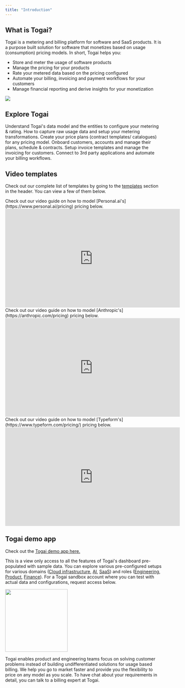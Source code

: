 ```yaml
---
title: "Introduction"
---
```



## What is Togai?
Togai is a metering and billing platform for software and SaaS products. It is a purpose built solution for software that monetizes based on usage (consumption) pricing models. In short, Togai helps you: 

* Store and meter the usage of software products
* Manage the pricing for your products
* Rate your metered data based on the pricing configured
* Automate your billing, invoicing and payment workflows for your customers
* Manage financial reporting and derive insights for your monetization


<Frame caption="Understanding Togai">
  <img src="/docs/images/Understanding-Togai.png" />
</Frame>

## Explore Togai 

<CardGroup cols={3}>
  <Card title="How Togai works" icon="lightbulb" href="/docs/how-togai-works">
    Understand Togai's data model and the entities to configure your metering & rating.
  </Card>
  <Card title="Usage metering" icon="database" href="/docs/event-schemas">
    How to capture raw usage data and setup your metering transformations.
  </Card>
  <Card title="Pricing and rating" icon="dollar-sign" href="/docs/billable-items-overview">
    Create your price plans (contract templates/ catalogues) for any pricing model.
  </Card>
  <Card title="Manage customers" icon="user" href="/docs/customers">
    Onboard customers, accounts and manage their plans, schedule & contracts.
  </Card>
  <Card title="Billing and invoicing" icon="file-invoice-dollar" href="/docs/invoices">
    Setup invoice templates and manage the invoicing for customers.
  </Card>
  <Card title="Intergrations" icon="puzzle" href="/docs/integrations/integrations-concepts">
    Connect to 3rd party applications and automate your billing workflows.
  </Card>
</CardGroup>

## Video templates

Check out our complete list of templates by going to the [templates](/templates) section in the header. You can view a few of them below.


<AccordionGroup>
  <Accordion title="Personal.ai">
    Check out our video guide on how to model [Personal.ai's](https://www.personal.ai/pricing) pricing below.

<iframe
  width="560"
  height="315"
  src="https://www.youtube.com/embed/2gL_3dDucOs"
  title="YouTube video player"
  frameborder="0"
  allow="accelerometer; autoplay; clipboard-write; encrypted-media; gyroscope; picture-in-picture"
  allowFullScreen
></iframe>

  </Accordion>

  <Accordion title="Anthropic">
    Check out our video guide on how to model [Anthropic's](https://anthropic.com/pricing) pricing below.

<iframe
  width="560"
  height="315"
  src="https://www.youtube.com/embed/uIjbTiQv1I4"
  title="YouTube video player"
  frameborder="0"
  allow="accelerometer; autoplay; clipboard-write; encrypted-media; gyroscope; picture-in-picture"
  allowFullScreen
></iframe>

  </Accordion>

  <Accordion title="Typeform">
    Check out our video guide on how to model [Typeform's](https://www.typeform.com/pricing/) pricing below.

<iframe
  width="560"
  height="315"
  src="https://www.youtube.com/embed/7dHdGldexa4"
  title="YouTube video player"
  frameborder="0"
  allow="accelerometer; autoplay; clipboard-write; encrypted-media; gyroscope; picture-in-picture"
  allowFullScreen
></iframe>

  </Accordion>
</AccordionGroup>


## Togai demo app

Check out the [Togai demo app here.](https://demo.togai.com/)

This is a view only access to all the features of Togai's dashboard pre-populated with sample data. You can explore various pre-configured setups for various domains ([Cloud infrastructure](https://demo.togai.com/dashboard?persona=ADMIN&domain=CLOUD_INFRASTRUCTURE), [AI](https://demo.togai.com/dashboard?persona=ADMIN&domain=GENERATIVE_AI), [SaaS](https://demo.togai.com/dashboard?persona=ADMIN&domain=SAAS)) and roles ([Engineering](https://demo.togai.com/dashboard/simulator?persona=ENGINEERS&domain=CLOUD_INFRASTRUCTURE), [Product](https://demo.togai.com/dashboard/simulator?persona=PRODUCT_MANAGER&domain=CLOUD_INFRASTRUCTURE), [Finance](https://demo.togai.com/dashboard?persona=FINOPS&domain=CLOUD_INFRASTRUCTURE)). For a Togai sandbox account where you can test with actual data and configurations, request access below.


<a href="https://www.togai.com/contact-us/" target="_blank">
  <img height="200" noZoom src="/docs/images/cta-button.png" />
</a>

Togai enables product and engineering teams focus on solving customer problems instead of building undifferentiated solutions for usage based billing. We help you go to market faster and provide you the flexibility to price on any model as you scale. To have chat about your requirements in detail, you can talk to a billing expert at Togai.